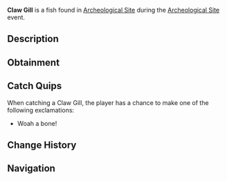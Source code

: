{{FishInfobox
|image          = Claw Gill.png
|rarity         = Limited
|event          = Archeological Site
|sea            = First Sea
|location       = [[Archeological Site]]
|sublocation    = Freshwater
|sources        = Fishing Rod
|radar_location = 
|xp             = 22
|weather        = 
|time           = 
|season         = 
|bait           = 
|base_weight    = 3
|base_value     = 60
|weight_range   = 1.5
|base_chance    = 40
|base_resil     = 100
}}
'''Claw Gill''' is a {{Rarity|Limited}} fish found in [[Archeological Site]] during the [[Archeological Site]] event.

== Description ==
{{Description|Are these Claws or are they gills? All we know is, these are remains from fish that went extinct long ago...|Bestiary Entry}}

== Obtainment ==
{{Description|Legends say the fish these belong to once swam predominantly in ponds.|Bestiary Hint}}

== Catch Quips ==
When catching a Claw Gill, the player has a chance to make one of the following exclamations:
* Woah a bone!

== Change History ==
{{Change History|{{subst:Current Version}}}}

== Navigation ==
{{Fish Navbox|Archeological Site}}